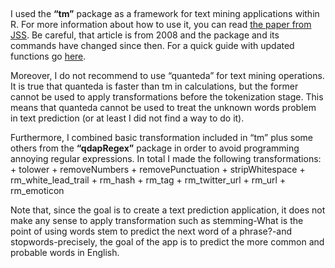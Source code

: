  

I used the **"tm"** package as a framework for text mining applications within R. For more information about how to use it, you can read <a href="https://www.jstatsoft.org/index.php/jss/article/view/v025i05/v25i05.pdf" target="_blank">the paper from JSS</a>. Be careful, that article is from 2008 and the package and its commands have changed since then. For a quick guide with updated functions go <a href="ftp://cran.r-project.org/pub/R/web/packages/tm/vignettes/tm.pdf" target="_blank">here</a>.

Moreover, I do not recommend to use "quanteda" for text mining operations. It is true that quanteda is faster than tm in calculations, but the former cannot be used to apply transformations before the tokenization stage. This means that quanteda cannot be used to treat the unknown words problem in text prediction (or at least I did not find a way to do it).

Furthermore, I combined basic transformation included in "tm" plus some others from the **"qdapRegex"** package in order to avoid programming annoying regular expressions. In total I made the following transformations:
+ tolower
+ removeNumbers
+ removePunctuation
+ stripWhitespace
+ rm_white_lead_trail
+ rm_hash
+ rm_tag
+ rm_twitter_url
+ rm_url
+ rm_emoticon

Note that, since the goal is to create a text prediction application, it does not make any sense to apply transformation such as stemming-What is the point of using words stem to predict the next word of a phrase?-and stopwords-precisely, the goal of the app is to predict the more common and probable words in English.
